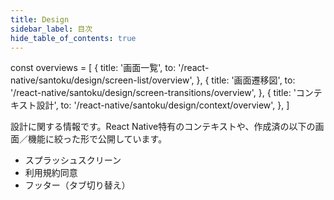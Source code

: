 ```yaml
---
title: Design
sidebar_label: 目次
hide_table_of_contents: true
---
```


<!-- textlint-disable ja-technical-writing/sentence-length,ja-technical-writing/max-comma,ja-spacing/ja-no-space-around-parentheses,jtf-style/3.3.かっこ類と隣接する文字の間のスペースの有無,ja-technical-writing/ja-no-mixed-period,ja-technical-writing/no-unmatched-pair,ja-technical-writing/no-doubled-joshi -->

const overviews = [
  {
    title: '画面一覧',
    to: '/react-native/santoku/design/screen-list/overview',
  },
  {
    title: '画面遷移図',
    to: '/react-native/santoku/design/screen-transitions/overview',
  },
  {
    title: 'コンテキスト設計',
    to: '/react-native/santoku/design/context/overview',
  },
]

設計に関する情報です。React Native特有のコンテキストや、作成済の以下の画面／機能に絞った形で公開しています。

- スプラッシュスクリーン
- 利用規約同意
- フッター（タブ切り替え）

<PageList overviews={overviews} colSize={12} />

<!-- textlint-enable ja-technical-writing/sentence-length,ja-technical-writing/max-comma,ja-spacing/ja-no-space-around-parentheses,jtf-style/3.3.かっこ類と隣接する文字の間のスペースの有無,ja-technical-writing/ja-no-mixed-period,ja-technical-writing/no-unmatched-pair,ja-technical-writing/no-doubled-joshi -->
